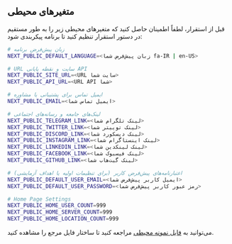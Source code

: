 ## متغیرهای محیطی

قبل از استقرار، لطفاً اطمینان حاصل کنید که متغیرهای محیطی زیر را به طور مستقیم در دستور استقرار تنظیم کنید تا برنامه پیکربندی شود:

```bash
# زبان پیش‌فرض برنامه
NEXT_PUBLIC_DEFAULT_LANGUAGE=<زبان پیش‌فرض شما fa-IR | en-US>

# URL سایت و نقطه پایانی API
NEXT_PUBLIC_SITE_URL=<URL سایت شما>
NEXT_PUBLIC_API_URL=<URL API شما>

# ایمیل تماس برای پشتیبانی یا مشاوره
NEXT_PUBLIC_EMAIL=<ایمیل تماس شما>

# لینک‌های جامعه و رسانه‌های اجتماعی
NEXT_PUBLIC_TELEGRAM_LINK=<لینک تلگرام شما>
NEXT_PUBLIC_TWITTER_LINK=<لینک توییتر شما>
NEXT_PUBLIC_DISCORD_LINK=<لینک دیسکورد شما>
NEXT_PUBLIC_INSTAGRAM_LINK=<لینک اینستاگرام شما>
NEXT_PUBLIC_LINKEDIN_LINK=<لینک لینکدین شما>
NEXT_PUBLIC_FACEBOOK_LINK=<لینک فیسبوک شما>
NEXT_PUBLIC_GITHUB_LINK=<لینک گیت‌هاب شما>

# اعتبارنامه‌های پیش‌فرض کاربر (برای تنظیمات اولیه یا اهداف آزمایشی)
NEXT_PUBLIC_DEFAULT_USER_EMAIL=<ایمیل کاربر پیش‌فرض شما>
NEXT_PUBLIC_DEFAULT_USER_PASSWORD=<رمز عبور کاربر پیش‌فرض شما>

# Home Page Settings
NEXT_PUBLIC_HOME_USER_COUNT=999
NEXT_PUBLIC_HOME_SERVER_COUNT=999
NEXT_PUBLIC_HOME_LOCATION_COUNT=999
```

می‌توانید به [فایل نمونه محیطی](https://github.com/perfect-panel/ppanel-web/blob/main/apps/user/.env.template) مراجعه کنید تا ساختار فایل مرجع را مشاهده کنید.



<Giscus />
